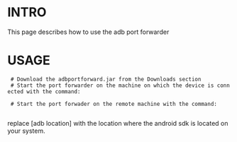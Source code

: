 =INTRO=

This page describes how to use the adb port forwarder

=USAGE=

  # Download the adbportforward.jar from the Downloads section
  # Start the port forwarder on the machine on which the device is connected with the command: 
  {{{java -jar adbportforward.jar server adblocation=[adb location]}}}
  # Start the port forwader on the remote machine with the command:
  {{{java -jar adbportforward.jar client adblocation=[adb location] remotehost=[ip of machine to which android device is connected]}}}

replace [adb location] with the location where the android sdk is located on your system.